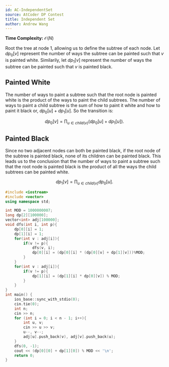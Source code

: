 ```yaml
---
id: AC-IndependentSet
source: AtCoder DP Contest
title: Independent Set
author: Andrew Wang
---
```


**Time Complexity:** $\mathcal{O}(N)$

Root the tree at node $1$, allowing us to define the subtree of each node. Let $dp_0[v]$ represent the number of ways the subtree can be painted such that $v$ is 
painted white. Similarily, let $dp_1[v]$ represent the number of ways the subtree can be painted such that $v$ is painted black. 

## Painted White

The number of ways to paint a subtree such that the root node is painted white is the product of the ways to paint the child subtrees. The number of ways to paint a child subtree is the sum of how to paint it white and how to paint it black or, $dp_0[u] + dp_1[u]$. So the transition is:

$$
dp_0[v] = \prod_{u \in child(v)} \left(dp_0[u]+ dp_1[u]\right).
$$

## Painted Black
Since no two adjacent nodes can both be painted black, if the root node of the subtree is painted black, none of its children can be painted black. This leads us to the conclusion that the number of ways to paint a subtree such that the root node is painted black is the product of all the ways the child subtrees can be painted white. 

$$
dp_1[v] = \prod_{u \in child(v)} dp_0[u].
$$

```cpp
#include <iostream>
#include <vector>
using namespace std;

int MOD = 1000000007;
long dp[2][100000];
vector<int> adj[100000];
void dfs(int i, int p){
    dp[0][i] = 1;
    dp[1][i] = 1;
    for(int v : adj[i]){
        if(v != p){
            dfs(v, i);
            dp[0][i] = (dp[0][i] * (dp[0][v] + dp[1][v]))%MOD;
        }
    }
    for(int v : adj[i]){
        if(v != p){
            dp[1][i] = (dp[1][i] * dp[0][v]) % MOD;
        }
    }
}
int main() {
    ios_base::sync_with_stdio(0);
    cin.tie(0);
    int n;
    cin >> n;
    for (int i = 0; i < n - 1; i++){
        int u, v;
        cin >> u >> v;
        u--, v--;
        adj[u].push_back(v), adj[v].push_back(u);
    }
    dfs(0, -1);
    cout << (dp[0][0] + dp[1][0]) % MOD << '\n';
    return 0;
}
```
